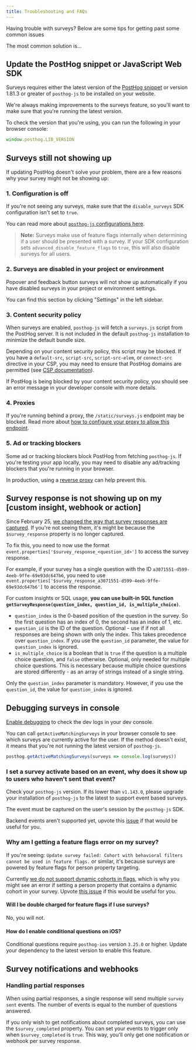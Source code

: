 ```yaml
---
title: Troubleshooting and FAQs
---
```


Having trouble with surveys? Below are some tips for getting past some common issues

The most common solution is...

## Update the PostHog snippet or JavaScript Web SDK

Surveys requires either the latest version of the [PostHog snippet](/docs/libraries/js#installation) or version 1.81.3 or greater of `posthog-js` to be installed on your website.

We're always making improvements to the surveys feature, so you'll want to make sure that you're running the latest version.

To check the version that you're using, you can run the following in your browser console:

```js
window.posthog.LIB_VERSION
```

## Surveys still not showing up

If updating PostHog doesn't solve your problem, there are a few reasons why your survey might not be showing up:

### 1. Configuration is off

If you're not seeing any surveys, make sure that the `disable_surveys` SDK configuration isn't set to `true`.

You can read more about [`posthog-js` configurations here](/docs/libraries/js/config).

> **Note:** Surveys make use of feature flags internally when determining if a user should be presented with a survey. If your SDK configuration sets `advanced_disable_feature_flags` to `true`, this will also disable surveys for all users.

### 2. Surveys are disabled in your project or environment

Popover and feedback button surveys will not show up automatically if you have disabled surveys in your project or environment settings.

You can find this section by clicking "Settings" in the left sidebar.

<ProductScreenshot
  imageLight="https://res.cloudinary.com/dmukukwp6/image/upload/Clean_Shot_2025_04_10_at_12_02_41_2x_0bf25ffbf8.jpg"
  imageDark="https://res.cloudinary.com/dmukukwp6/image/upload/Clean_Shot_2025_04_10_at_12_01_41_2x_2cf8d6e801.jpg"
  alt="Enable surveys in project settings"
/>

### 3. Content security policy

When surveys are enabled, `posthog-js` will fetch a `surveys.js` script from the PostHog server. It is not included in the default `posthog-js` installation to minimize the default bundle size.

Depending on your content security policy, this script may be blocked. If you have a `default-src`, `script-src`, `script-src-elem`, or `connect-src` directive in your CSP, you may need to ensure that PostHog domains are permitted (see [CSP documentation](/docs/advanced/content-security-policy)).

If PostHog is being blocked by your content security policy, you should see an error message in your developer console with more details.


### 4. Proxies

If you're running behind a proxy, the `/static/surveys.js` endpoint may be blocked. Read more about [how to configure your proxy to allow this endpoint](/docs/self-host/configure/running-behind-proxy#public-endpoints).

### 5. Ad or tracking blockers

Some ad or tracking blockers block PostHog from fetching `posthog-js`. If you're testing your app locally, you may need to disable any ad/tracking blockers that you're running in your browser.

In production, using a [reverse proxy](/docs/advanced/proxy) can help prevent this.

## Survey response is not showing up on my [custom insight, webhook or action]

Since February 25, [we changed the way that survey responses are captured](/docs/surveys/implementing-custom-surveys#survey-response-capture). If you're not seeing them, it's might be because the `$survey_response` property is no longer captured.

To fix this, you need to now use the format `event.properties['$survey_response_<question_id>']` to access the survey response.

For example, if your survey has a single question with the ID `a3071551-d599-4eeb-9ffe-69e93dc647b6`, you need to use `event.properties['$survey_response_a3071551-d599-4eeb-9ffe-69e93dc647b6']` to access the response.

For custom insights or SQL usage, **you can use built-in SQL function `getSurveyResponse(question_index, question_id, is_multiple_choice)`**.

- `question_index` is the 0-based position of the question in the survey. So the first question has an index of 0, the second has an index of 1, etc.
- `question_id` is the ID of the question. Optional - use if if not all responses are being shown with only the index. This takes precedence over `question_index`. If you use the `question_id` parameter, the value for `question_index` is ignored.
- `is_multiple_choice` is a boolean that is `true` if the question is a multiple choice question, and `false` otherwise. Optional, only needed for multiple choice questions. This is necessary because multiple choice questions are stored differently - as an array of strings instead of a single string.

Only the `question_index` parameter is mandatory. However, if you use the `question_id`, the value for `question_index` is ignored.

## Debugging surveys in console

[Enable debugging](/docs/libraries/js#debugging) to check the dev logs in your dev console.

You can call `getActiveMatchingSurveys` in your browser console to see which surveys are currently active for the user. If the method doesn't exist, it means that you're not running the latest version of `posthog-js`.

```js
posthog.getActiveMatchingSurveys(surveys => console.log(surveys))
```

### I set a survey activate based on an event, why does it show up to users who haven't sent that event?

Check your `posthog-js` version. If its lower than `v1.143.0`, please upgrade your installation of `posthog-js` to the latest to support event based surveys.

The event must be captured on the user's session by the `posthog-js` SDK.

Backend events aren't supported yet, upvote this [issue](https://github.com/PostHog/posthog/issues/25433) if that would be useful for you.

### Why am I getting a feature flags error on my survey?

If you're seeing: `Update survey failed: Cohort with behavioral filters cannot be used in feature flags.` or similar, it's because surveys are powered by feature flags for person property targeting.

Currently [we do not support dynamic cohorts in flags](/docs/data/cohorts#can-you-use-a-dynamic-behavioral-cohort-as-a-feature-flag-target), which is why you might see an error if setting a person property that contains a dynamic cohort in your survey. Upvote [this issue](https://github.com/PostHog/posthog/issues/19031) if this would be useful for you.

#### Will I be double charged for feature flags if I use surveys?

No, you will not.

#### How do I enable conditional questions on iOS?

Conditional questions require `posthog-ios` version `3.25.0` or higher. Update your dependency to the latest version to enable this feature.

## Survey notifications and webhooks

### Handling partial responses

When using partial responses, a single response will send multiple `survey sent` events. The number of events is equal to the number of questions answered.

If you only wish to get notifications about completed surveys, you can use the `$survey_completed` property. You can set your events to trigger only when `$survey_completed` is `true`. This way, you'll only get one notification or webhook per survey response.

<ProductScreenshot
    imageLight="https://res.cloudinary.com/dmukukwp6/image/upload/Clean_Shot_2025_05_08_at_16_17_17_2x_c8235c0413.jpg"
    imageDark="https://res.cloudinary.com/dmukukwp6/image/upload/Clean_Shot_2025_05_08_at_16_18_54_2x_e1cee82eaf.jpg"
    alt="Handling partial responses with notifications/destinations"
    classes="rounded"
/>

